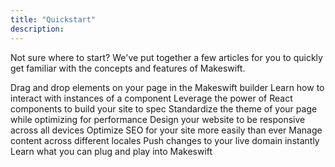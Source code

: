 ```yaml
---
title: "Quickstart"
description:
---
```


Not sure where to start? We've put together a few articles for you to quickly get familiar with the concepts and features of Makeswift.

<CardGroup cols={3}>
  <Card
    title="Layout"
    icon="table-layout"
    iconType="duotone"
    href="/product/layouts"
  >
    Drag and drop elements on your page in the Makeswift builder
  </Card>
  <Card
    title="Elements"
    icon="atom"
    iconType="duotone"
    href="/product/elements"
  >
    Learn how to interact with instances of a component
  </Card>
  <Card
    title="Components"
    icon="gear-complex-code"
    iconType="duotone"
    href="/product/components"
  >
    Leverage the power of React components to build your site to spec
  </Card>
  <Card
    title="Theming"
    icon="palette"
    iconType="duotone"
    href="/product/theming"
  >
    Standardize the theme of your page while optimizing for performance
  </Card>
  <Card
    title="Responsiveness"
    icon="laptop-mobile"
    iconType="duotone"
    href="/product/responsive-design"
  >
    Design your website to be responsive across all devices
  </Card>
  <Card
    title="SEO"
    icon="magnifying-glass-chart"
    iconType="duotone"
    href="/product/seo"
  >
    Optimize SEO for your site more easily than ever
  </Card>
  <Card
    title="Localization"
    icon="map-location-dot"
    iconType="duotone"
    href="/product/localization"
  >
    Manage content across different locales
  </Card>
  <Card title="Publishing" icon="rocket-launch" href="/product/publishing">
    Push changes to your live domain instantly
  </Card>
  <Card
    title="Integrations"
    icon="gears"
    iconType="duotone"
    href="/product/integrations"
  >
    Learn what you can plug and play into Makeswift
  </Card>
</CardGroup>
